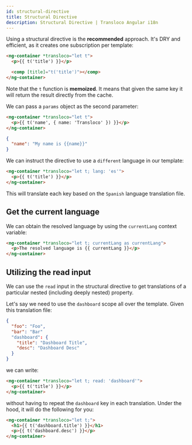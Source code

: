 ```yaml
---
id: structural-directive
title: Structural Directive
description: Structural Directive | Transloco Angular i18n
---
```


Using a structural directive is the **recommended** approach. It's DRY and efficient, as it creates one subscription per template:

```html title="home.component.html"
<ng-container *transloco="let t">
  <p>{{ t('title') }}</p>

  <comp [title]="t('title')"></comp>
</ng-container>
```

Note that the `t` function is **memoized**. It means that given the same key it will return the result directly from the cache.

We can pass a `params` object as the second parameter:

```html title="home.component.html"
<ng-container *transloco="let t">
  <p>{{ t('name', { name: 'Transloco' }) }}</p>
</ng-container>
```

```json title="en.json"
{
  "name": "My name is {{name}}"
}
```

We can instruct the directive to use a `different` language in our template:
```html {1} title="home.component.html"
<ng-container *transloco="let t; lang: 'es'">
  <p>{{ t('title') }}</p>
</ng-container>
```

This will translate each key based on the `Spanish` language translation file.

## Get the current language
We can obtain the resolved language by using the `currentLang` context variable:

```html {1} title="home.component.html"
<ng-container *transloco="let t; currentLang as currentLang">
  <p>The resolved language is {{ currentLang }}</p>
</ng-container>
```

## Utilizing the read input
We can use the `read` input in the structural directive to get translations of a particular nested (including deeply nested) property.

Let's say we need to use the `dashboard` scope all over the template. Given this translation file:
```json title="en.json"
{
  "foo": "Foo",
  "bar": "Bar"
  "dashboard": {
    "title": "Dashboard Title",
    "desc": "Dashboard Desc"
  }
}
```

we can write:

```html {1} title="home.component.html"
<ng-container *transloco="let t; read: 'dashboard'">
  <p>{{ t('title') }}</p>
</ng-container>
```

without having to repeat the `dashboard` key in each translation. Under the hood, it will do the following for you:
```html
<ng-container *transloco="let t;">
  <h1>{{ t('dashboard.title') }}</h1>
  <p>{{ t('dashboard.desc') }}</p>
</ng-container>
```
